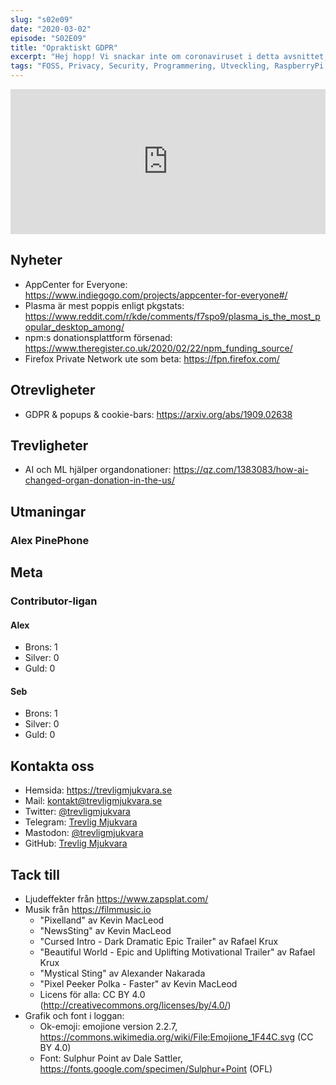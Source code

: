 ```yaml
---
slug: "s02e09"
date: "2020-03-02"
episode: "S02E09"
title: "Opraktiskt GDPR"
excerpt: "Hej hopp! Vi snackar inte om coronaviruset i detta avsnittet, men vi tar upp mycket annat som rör Linux, Firefox, npm och problematiken i praktiken med GDPR på nätet."
tags: "FOSS, Privacy, Security, Programmering, Utveckling, RaspberryPi, PinePhone, Technology, Linux, Open Source, Manjaro, GDPR, KDE, NPM, Firefox, Cookies, AI, Machine Learning"
---
```



<SEO title="S02E09 - Opraktiskt GDPR" />
<div style="width: 100%;">
<iframe src="https://open.spotify.com/embed-podcast/episode/4yppD4oBhohTBNT7vr4z0L" width="100%" height="232" frameborder="0" allowtransparency="true" allow="encrypted-media"></iframe>
</div>

## Nyheter
- AppCenter for Everyone: https://www.indiegogo.com/projects/appcenter-for-everyone#/
- Plasma är mest poppis enligt pkgstats: https://www.reddit.com/r/kde/comments/f7spo9/plasma_is_the_most_popular_desktop_among/
- npm:s donationsplattform försenad: https://www.theregister.co.uk/2020/02/22/npm_funding_source/
- Firefox Private Network ute som beta: https://fpn.firefox.com/

## Otrevligheter
- GDPR & popups & cookie-bars: https://arxiv.org/abs/1909.02638

## Trevligheter
- AI och ML hjälper organdonationer: https://qz.com/1383083/how-ai-changed-organ-donation-in-the-us/

## Utmaningar
### Alex PinePhone


## Meta

### Contributor-ligan
#### Alex
  - Brons: 1
  - Silver: 0
  - Guld: 0 
#### Seb
  - Brons: 1
  - Silver: 0
  - Guld: 0

## Kontakta oss
- Hemsida: https://trevligmjukvara.se
- Mail: kontakt@trevligmjukvara.se
- Twitter: [@trevligmjukvara](https://twitter.com/trevligmjukvara)
- Telegram: [Trevlig Mjukvara](https://t.me/trevligmjukvara)
- Mastodon: [@trevligmjukvara](https://mastodon.linuxkompis.se/@trevligmjukvara)
- GitHub: [Trevlig Mjukvara](https://github.com/trevligmjukvara)

## Tack till
- Ljudeffekter från https://www.zapsplat.com/
- Musik från https://filmmusic.io
  - "Pixelland" av Kevin MacLeod
  - "NewsSting" av Kevin MacLeod
  - "Cursed Intro - Dark Dramatic Epic Trailer" av Rafael Krux
  - "Beautiful World - Epic and Uplifting Motivational Trailer" av Rafael Krux
  - "Mystical Sting" av Alexander Nakarada
  - "Pixel Peeker Polka - Faster" av Kevin MacLeod
  - Licens för alla: CC BY 4.0 (http://creativecommons.org/licenses/by/4.0/)
- Grafik och font i loggan:
  - Ok-emoji: emojione version 2.2.7, https://commons.wikimedia.org/wiki/File:Emojione_1F44C.svg (CC BY 4.0)
  - Font: Sulphur Point av Dale Sattler, https://fonts.google.com/specimen/Sulphur+Point (OFL)
